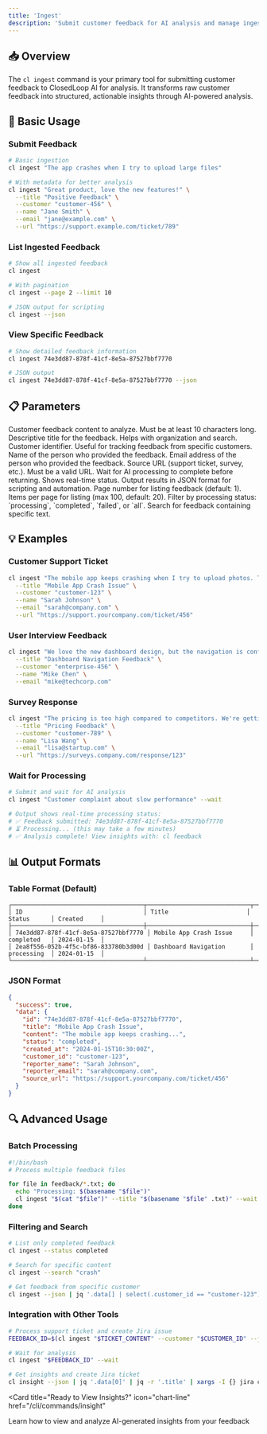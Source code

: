 ```yaml
---
title: 'Ingest'
description: 'Submit customer feedback for AI analysis and manage ingested data'
---
```


## 📥 Overview

The `cl ingest` command is your primary tool for submitting customer feedback to ClosedLoop AI for analysis. It transforms raw customer feedback into structured, actionable insights through AI-powered analysis.

## 🚀 Basic Usage

### Submit Feedback

```bash
# Basic ingestion
cl ingest "The app crashes when I try to upload large files"

# With metadata for better analysis
cl ingest "Great product, love the new features!" \
  --title "Positive Feedback" \
  --customer "customer-456" \
  --name "Jane Smith" \
  --email "jane@example.com" \
  --url "https://support.example.com/ticket/789"
```

### List Ingested Feedback

```bash
# Show all ingested feedback
cl ingest

# With pagination
cl ingest --page 2 --limit 10

# JSON output for scripting
cl ingest --json
```

### View Specific Feedback

```bash
# Show detailed feedback information
cl ingest 74e3dd87-878f-41cf-8e5a-87527bbf7770

# JSON output
cl ingest 74e3dd87-878f-41cf-8e5a-87527bbf7770 --json
```

## 📋 Parameters

<ParamField path="content" type="string" required>
  Customer feedback content to analyze. Must be at least 10 characters long.
</ParamField>

<ParamField path="--title" type="string">
  Descriptive title for the feedback. Helps with organization and search.
</ParamField>

<ParamField path="--customer" type="string">
  Customer identifier. Useful for tracking feedback from specific customers.
</ParamField>

<ParamField path="--name" type="string">
  Name of the person who provided the feedback.
</ParamField>

<ParamField path="--email" type="string">
  Email address of the person who provided the feedback.
</ParamField>

<ParamField path="--url" type="string">
  Source URL (support ticket, survey, etc.). Must be a valid URL.
</ParamField>

<ParamField path="--wait" type="flag">
  Wait for AI processing to complete before returning. Shows real-time status.
</ParamField>

<ParamField path="--json" type="flag">
  Output results in JSON format for scripting and automation.
</ParamField>

<ParamField path="--page" type="number">
  Page number for listing feedback (default: 1).
</ParamField>

<ParamField path="--limit" type="number">
  Items per page for listing (max 100, default: 20).
</ParamField>

<ParamField path="--status" type="string">
  Filter by processing status: `processing`, `completed`, `failed`, or `all`.
</ParamField>

<ParamField path="--search" type="string">
  Search for feedback containing specific text.
</ParamField>

## 💡 Examples

### Customer Support Ticket

```bash
cl ingest "The mobile app keeps crashing when I try to upload photos. This is really frustrating and I'm considering switching to a competitor." \
  --title "Mobile App Crash Issue" \
  --customer "customer-123" \
  --name "Sarah Johnson" \
  --email "sarah@company.com" \
  --url "https://support.yourcompany.com/ticket/456"
```

### User Interview Feedback

```bash
cl ingest "We love the new dashboard design, but the navigation is confusing. It took us 10 minutes to find the settings menu." \
  --title "Dashboard Navigation Feedback" \
  --customer "enterprise-456" \
  --name "Mike Chen" \
  --email "mike@techcorp.com"
```

### Survey Response

```bash
cl ingest "The pricing is too high compared to competitors. We're getting 30% less value for 50% more cost." \
  --title "Pricing Feedback" \
  --customer "customer-789" \
  --name "Lisa Wang" \
  --email "lisa@startup.com" \
  --url "https://surveys.company.com/response/123"
```

### Wait for Processing

```bash
# Submit and wait for AI analysis
cl ingest "Customer complaint about slow performance" --wait

# Output shows real-time processing status:
# ✅ Feedback submitted: 74e3dd87-878f-41cf-8e5a-87527bbf7770
# ⏳ Processing... (this may take a few minutes)
# ✅ Analysis complete! View insights with: cl feedback
```

## 📊 Output Formats

### Table Format (Default)

```
┌─────────────────────────────────────┬─────────────────────────────┬─────────────┬─────────────┐
│ ID                                  │ Title                      │ Status      │ Created     │
├─────────────────────────────────────┼─────────────────────────────┼─────────────┼─────────────┤
│ 74e3dd87-878f-41cf-8e5a-87527bbf7770 │ Mobile App Crash Issue     │ completed   │ 2024-01-15  │
│ 2ea8f556-052b-4f5c-bf86-833780b3d00d │ Dashboard Navigation       │ processing  │ 2024-01-15  │
└─────────────────────────────────────┴─────────────────────────────┴─────────────┴─────────────┘
```

### JSON Format

```json
{
  "success": true,
  "data": {
    "id": "74e3dd87-878f-41cf-8e5a-87527bbf7770",
    "title": "Mobile App Crash Issue",
    "content": "The mobile app keeps crashing...",
    "status": "completed",
    "created_at": "2024-01-15T10:30:00Z",
    "customer_id": "customer-123",
    "reporter_name": "Sarah Johnson",
    "reporter_email": "sarah@company.com",
    "source_url": "https://support.yourcompany.com/ticket/456"
  }
}
```

## 🔍 Advanced Usage

### Batch Processing

```bash
#!/bin/bash
# Process multiple feedback files

for file in feedback/*.txt; do
  echo "Processing: $(basename "$file")"
  cl ingest "$(cat "$file")" --title "$(basename "$file" .txt)" --wait
done
```

### Filtering and Search

```bash
# List only completed feedback
cl ingest --status completed

# Search for specific content
cl ingest --search "crash"

# Get feedback from specific customer
cl ingest --json | jq '.data[] | select(.customer_id == "customer-123")'
```

### Integration with Other Tools

```bash
# Process support ticket and create Jira issue
FEEDBACK_ID=$(cl ingest "$TICKET_CONTENT" --customer "$CUSTOMER_ID" --json | jq -r '.id')

# Wait for analysis
cl ingest "$FEEDBACK_ID" --wait

# Get insights and create Jira ticket
cl insight --json | jq '.data[0]' | jq -r '.title' | xargs -I {} jira create --summary "Customer Insight: {}"
```


<Card
  title="Ready to View Insights?"
  icon="chart-line"
  href="/cli/commands/insight"
>
  Learn how to view and analyze AI-generated insights from your feedback
</Card>
